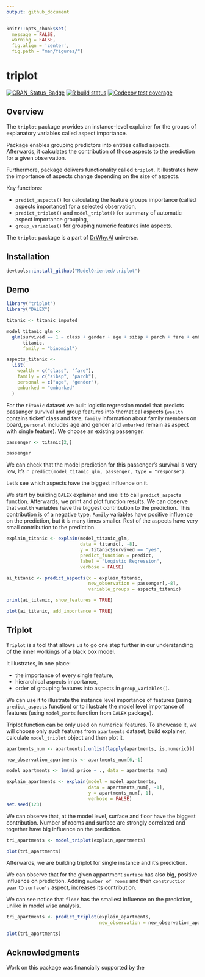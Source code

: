 ```yaml
---
output: github_document
---
```


```r
knitr::opts_chunk$set(
  message = FALSE, 
  warning = FALSE, 
  fig.align = 'center', 
  fig.path = "man/figures/")

```

# triplot 

<!-- badges: start -->
[![CRAN_Status_Badge](https://www.r-pkg.org/badges/version/triplot)](https://cran.r-project.org/package=triplot)
[![R build status](https://github.com/ModelOriented/triplot/workflows/R-CMD-check/badge.svg)](https://github.com/ModelOriented/triplot/actions?query=workflow%3AR-CMD-check)
[![Codecov test coverage](https://codecov.io/gh/ModelOriented/triplot/branch/master/graph/badge.svg)](https://codecov.io/gh/ModelOriented/triplot?branch=master)
<!-- badges: end -->


## Overview


The `triplot` package provides an instance-level explainer for the groups of explanatory variables called aspect importance. 

Package enables grouping predictors into entities called aspects. Afterwards, it calculates the contribution of those aspects to the prediction for a given observation.

Furthermore, package delivers functionality called `triplot`. It illustrates how the importance of aspects change depending on the size of aspects.

Key functions: 

* `predict_aspects()` for calculating the feature groups importance (called aspects importance) for a selected observation, 
* `predict_triplot()` and `model_triplot()` for summary of automatic aspect importance grouping,
* `group_variables()` for grouping numeric features into aspects.

The `triplot` package is a part of [DrWhy.AI](http://DrWhy.AI) universe. 

## Installation

```r
devtools::install_github("ModelOriented/triplot")
```


## Demo

```r
library("triplot")
library("DALEX")

titanic <- titanic_imputed

model_titanic_glm <-
  glm(survived == 1 ~ class + gender + age + sibsp + parch + fare + embarked,
      titanic,
      family = "binomial")

aspects_titanic <-
  list(
    wealth = c("class", "fare"),
    family = c("sibsp", "parch"),
    personal = c("age", "gender"),
    embarked = "embarked"
  )

```

For the `titanic` dataset we built logistic regression model that predicts passanger survival and group features into thematical aspects (`wealth` contains ticket' class and fare, `family` information about family members on board, `personal` includes age and gender and `embarked` remain as aspect with single feature). 
We choose an existing passenger.

```r
passenger <- titanic[2,]

passenger

```

We can check that the model prediction for this passenger's survival is very low, it's `r predict(model_titanic_glm, passenger, type = "response")`. 

Let's see which aspects have the biggest influence on it.

We start by building `DALEX` explainer and use it to call `predict_aspects` function. Afterwards, we print and plot function results. We can observe that `wealth` variables have the biggest contribution to the prediction. This contribution is of a negative type. `Family` variables have positive influence on the prediction, but it is many times smaller. Rest of the aspects have very small contribution to the prediction.  

```r
explain_titanic <- explain(model_titanic_glm, 
                           data = titanic[, -8],
                           y = titanic$survived == "yes",
                           predict_function = predict,
                           label = "Logistic Regression",
                           verbose = FALSE)

ai_titanic <- predict_aspects(x = explain_titanic, 
                              new_observation = passenger[,-8],
                              variable_groups = aspects_titanic)

print(ai_titanic, show_features = TRUE)

plot(ai_titanic, add_importance = TRUE)
```

## Triplot

`Triplot` is a tool that allows us to go one step further in our understanding of the inner workings of a black box model. 

It illustrates, in one place: 

* the importance of every single feature,
* hierarchical aspects importance, 
* order of grouping features into aspects in `group_variables()`.

We can use it to illustrate the instance level importance of features (using `predict_aspects` function) or to illustrate the model level importance of features (using `model_parts` function from `DALEX` package).

Triplot function can be only used on numerical features. To showcase it, we will choose only such features from `apartments` dataset, build explainer, calculate `model_triplot` object and then plot it.


```r

apartments_num <- apartments[,unlist(lapply(apartments, is.numeric))]

new_observation_apartments <- apartments_num[6,-1]

model_apartments <- lm(m2.price ~ ., data = apartments_num)

explain_apartments <- explain(model = model_apartments, 
                              data = apartments_num[, -1],
                              y = apartments_num[, 1],
                              verbose = FALSE)
set.seed(123)
```

We can observe that, at the model level, surface and floor have the biggest contribution. Number of rooms and surface are strongly correlated and together have big influence on the prediction. 

```r
tri_apartments <- model_triplot(explain_apartments)

plot(tri_apartments)
```

Afterwards, we are building triplot for single instance and it's prediction.

We can observe that for the given appartment `surface` has also big, positive influence on prediction. Adding `number of rooms` and then `construction year` to `surface's` aspect, increases its contribution.

We can see notice that `floor` has the smallest influence on the prediction, unlike in model wise analysis.

```r
tri_apartments <- predict_triplot(explain_apartments, 
                                  new_observation = new_observation_apartments)

plot(tri_apartments)
```


## Acknowledgments

Work on this package was financially supported by the 
